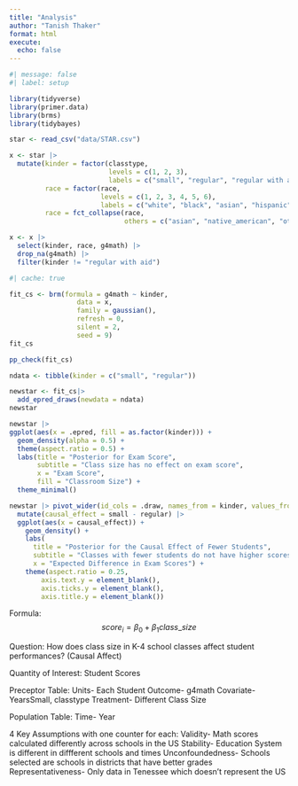 ```yaml
---
title: "Analysis"
author: "Tanish Thaker"
format: html
execute: 
  echo: false
---
```


```r
#| message: false
#| label: setup

library(tidyverse)
library(primer.data)
library(brms)
library(tidybayes)
```

```r
star <- read_csv("data/STAR.csv")
```

```r
x <- star |>
  mutate(kinder = factor(classtype, 
                         levels = c(1, 2, 3), 
                         labels = c("small", "regular", "regular with aid")),
         race = factor(race, 
                       levels = c(1, 2, 3, 4, 5, 6), 
                       labels = c("white", "black", "asian", "hispanic", "native_american", "others")),
         race = fct_collapse(race,
                             others = c("asian", "native_american", "others")))
```

```r
x <- x |>
  select(kinder, race, g4math) |>
  drop_na(g4math) |>
  filter(kinder != "regular with aid")
```

```r
#| cache: true

fit_cs <- brm(formula = g4math ~ kinder,
                 data = x,
                 family = gaussian(),
                 refresh = 0,
                 silent = 2,
                 seed = 9)
fit_cs
```

```r
pp_check(fit_cs)
```

```r
ndata <- tibble(kinder = c("small", "regular"))

newstar <- fit_cs|>
  add_epred_draws(newdata = ndata) 
newstar

newstar |>
ggplot(aes(x = .epred, fill = as.factor(kinder))) +
  geom_density(alpha = 0.5) +
  theme(aspect.ratio = 0.5) +
  labs(title = "Posterior for Exam Score",
       subtitle = "Class size has no effect on exam score",
       x = "Exam Score",
       fill = "Classroom Size") +
  theme_minimal()
```

```r
newstar |> pivot_wider(id_cols = .draw, names_from = kinder, values_from = .epred) |> 
  mutate(causal_effect = small - regular) |> 
  ggplot(aes(x = causal_effect)) +
    geom_density() +
    labs(
      title = "Posterior for the Causal Effect of Fewer Students",
      subtitle = "Classes with fewer students do not have higher scores",
      x = "Expected Difference in Exam Scores") +
    theme(aspect.ratio = 0.25,
        axis.text.y = element_blank(),
        axis.ticks.y = element_blank(),
        axis.title.y = element_blank())
```

Formula: $$ score_i = \beta_0 + \beta_1 class\_size $$

Question: How does class size in K-4 school classes affect student performances? (Causal Affect)

Quantity of Interest: Student Scores

Preceptor Table: 
Units- Each Student
Outcome- g4math
Covariate- YearsSmall, classtype
Treatment- Different Class Size

Population Table: 
Time- Year

4 Key Assumptions with one counter for each:
Validity- Math scores calculated differently across schools in the US
Stability- Education System is different in diffferent schools and times
Unconfoundedness- Schools selected are schools in districts that have better grades
Representativeness- Only data in Tenessee which doesn't represent the US

